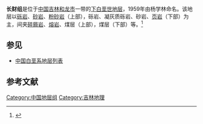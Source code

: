 {{Infobox rockunit
| name           = 长财组
| period         = 下白垩世
| age            = 
| image          = 
| imagesize      = 
| caption        = 
| type           = [[组_(地质学)|组]]
| prilithology   = [[砾岩|砾岩]]、[[砂岩|砂岩]]、[[粉砂岩|粉砂岩]]（上部），砾岩、凝灰质砾岩、砂岩、[[页岩|页岩]]（下部）
| otherlithology = [[碎屑岩|碎屑岩]]、[[熔岩|熔岩]]、煤层（上部），煤层（下部）等
| namedfor       = 
| namedby        = 杨学林
| region         = [[吉林|吉林]][[和龙市|和龙市]]一带
| country        = {{PRC}}
| coordinates    =
| unitof         =
| subunits       = 
| underlies      = [[泉水村组|泉水村组]]或[[龙井组|龙井组]]
| overlies       = [[屯田营组|屯田营组]]
| thickness      = 
| extent         =
| area           = 
| map            = 
| map_caption    = 
}}
'''长财组'''是位于[[中国|中国]][[吉林|吉林]][[和龙市|和龙市]]一带的[[下白垩世|下白垩世]][[地层|地层]]，1959年由杨学林命名。该地层以[[砾岩|砾岩]]、[[砂岩|砂岩]]、[[粉砂岩|粉砂岩]]（上部），砾岩、凝灰质砾岩、砂岩、[[页岩|页岩]]（下部）为主，间夹[[碎屑岩|碎屑岩]]、[[熔岩|熔岩]]、煤层（上部），煤层（下部）等。<ref>{{cite book | title=《中国岩石地层辞典》 | publisher=中国地质大学出版社 | author=高振家、陈克强、魏家庸 | year=2000}}</ref>

== 参见 ==
* [[中国白垩系地层列表|中国白垩系地层列表]]

== 参考文献 ==
{{Reflist}}

{{地质小作品}}

[[Category:中国地层组|Category:中国地层组]]
[[Category:吉林地理|Category:吉林地理]]